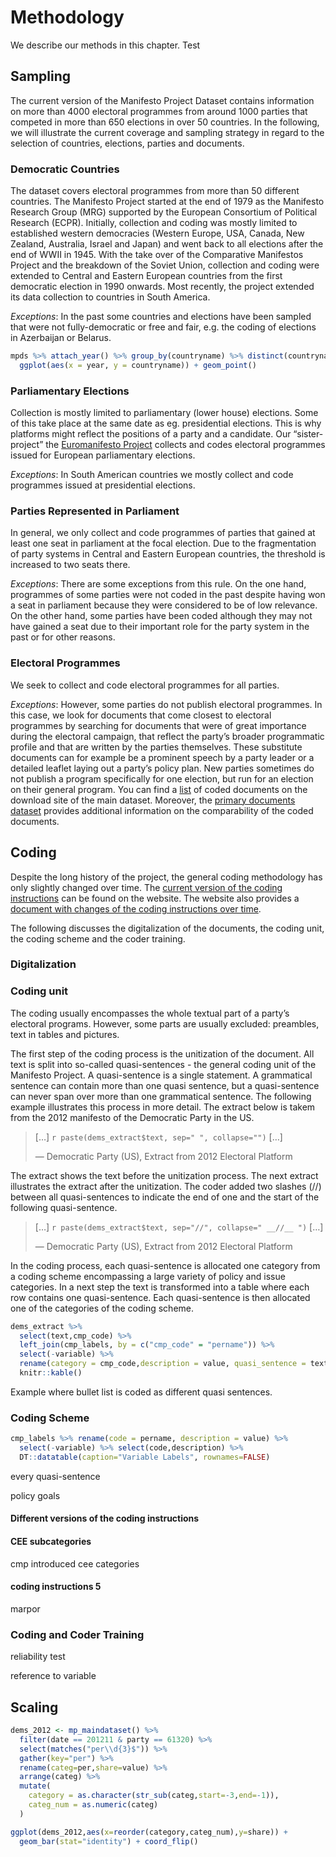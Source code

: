 # Methodology {#methodology}


We describe our methods in this chapter.
Test




## Sampling

The current version of the Manifesto Project Dataset contains information on more than 4000 electoral programmes from around 1000 parties that competed in more than 650 elections in over 50 countries. In the following, we will illustrate the current coverage and sampling strategy in regard to the selection of countries, elections, parties and documents.

### Democratic Countries
The dataset covers electoral programmes from more than 50 different countries. 
The Manifesto Project started at the end of 1979 as the Manifesto Research Group (MRG) supported by the European Consortium of Political Research (ECPR).
Initially, collection and coding was mostly limited to established western democracies (Western Europe, USA, Canada, New Zealand, Australia, Israel and Japan) and went back to all elections after the end of WWII in 1945. 
With the take over of the Comparative Manifestos Project and the breakdown of the Soviet Union, collection and coding were extended to Central and Eastern European countries from the first democratic election in 1990 onwards. 
Most recently, the project extended its data collection to countries in South America. 

_Exceptions_: In the past some countries and elections have been sampled that were not fully-democratic or free and fair, e.g. the coding of elections in Azerbaijan or Belarus.  

``` {r, echo = FALSE, fig.cap = 'Coverage of the Manifesto Project Dataset'}
mpds %>% attach_year() %>% group_by(countryname) %>% distinct(countryname,year) %>%
  ggplot(aes(x = year, y = countryname)) + geom_point()
```
### Parliamentary Elections
Collection is mostly limited to parliamentary (lower house) elections. 
Some of this take place at the same date as eg. presidential elections. This is why platforms might reflect the positions of a party and a candidate. 
Our "sister-project" the [Euromanifesto Project](/information/documents/linkings) collects and codes electoral programmes issued for European parliamentary elections. 

_Exceptions_: In South American countries we mostly collect and code programmes issued at presidential elections. 

### Parties Represented in Parliament
In general, we only collect and code programmes of parties that gained at least one seat in parliament at the focal election. 
Due to the fragmentation of party systems in Central and Eastern European countries, the threshold is increased to two seats there. 

_Exceptions_: There are some exceptions from this rule. 
On the one hand, programmes of some parties were not coded in the past despite having won a seat in parliament because they were considered to be of low relevance.
On the other hand, some parties have been coded although they may not have gained a seat due to their important role for the party system in the past or for other reasons. 

### Electoral Programmes
We seek to collect and code electoral programmes for all parties. 

_Exceptions_: However, some parties do not publish electoral programmes. 
In this case, we look for documents that come closest to electoral programmes by searching for documents that were of great importance during the electoral campaign, that reflect the party's broader programmatic profile and that are written by the parties themselves. 
These substitute documents can for example be a prominent speech by a party leader or a detailed leaflet laying out a party's policy plan. New parties sometimes do not publish a program specifically for one election, but run for an election on their general program.
You can find a [list](/datasets) of coded documents on the download site of the main dataset. Moreover, the [primary documents dataset](/datasets/mppdds) provides additional information on the comparability of the coded documents.

## Coding

Despite the long history of the project, the general coding methodology has only slightly changed over time. The [current version of the coding instructions](https://manifesto-project.wzb.eu/information/documents/handbooks) can be found on the website. The website also provides a [document with changes of the coding instructions over time](https://manifesto-project.wzb.eu/down/papers/Evolution_of_the_Manifesto_Coding_Instructions_and_the_Category_Scheme.pdf).

The following discusses the digitalization of the documents, the coding unit, the coding scheme and the coder training. 

### Digitalization 

### Coding unit

The coding usually encompasses the whole textual part of a party's electoral programs. However, some parts are usually excluded: preambles, text in tables and pictures. 

The first step of the coding process is the unitization of the document. All text is split into so-called quasi-sentences - the general coding unit of the Manifesto Project. 
A quasi-sentence is a single statement. A grammatical sentence can contain more than one quasi sentence, but a quasi-sentence can never span over more than one grammatical sentence. The following example illustrates this process in more detail. The extract below is takem from the 2012 manifesto of the Democratic Party in the US. 

> [...] `r paste(dems_extract$text, sep=" ", collapse="")` [...]
>
> --- Democratic Party (US), Extract from  2012 Electoral Platform

The extract shows the text before the unitization process. The next extract illustrates the extract after the unitization. The coder added two slashes (//) between all quasi-sentences to indicate the end of one and the start of the following quasi-sentence. 

> [...] `r paste(dems_extract$text, sep="//", collapse=" __//__ ")` [...]
>
> --- Democratic Party (US), Extract from 2012 Electoral Platform

In the coding process, each quasi-sentence is allocated one category from a coding scheme encompassing a large variety of policy and issue categories. 
In a next step the text is transformed into a table where each row contains one quasi-sentence. Each quasi-sentence is then allocated one of the categories of the coding scheme. 



```{r, echo=FALSE}
dems_extract %>% 
  select(text,cmp_code) %>% 
  left_join(cmp_labels, by = c("cmp_code" = "pername")) %>% 
  select(-variable) %>% 
  rename(category = cmp_code,description = value, quasi_sentence = text) %>% 
  knitr::kable()
```




Example where bullet list is coded as different quasi sentences. 







### Coding Scheme

```{r, echo=FALSE, message=FALSE, warning=FALSE}
cmp_labels %>% rename(code = pername, description = value) %>% 
  select(-variable) %>% select(code,description) %>%
  DT::datatable(caption="Variable Labels", rownames=FALSE)
```



every quasi-sentence

policy goals



#### Different versions of the coding instructions {#versions}

#### CEE subcategories

cmp introduced cee categories

#### coding instructions 5 

marpor 

### Coding and  Coder Training {#training}


reliability test

reference to variable




## Scaling


```{r}
dems_2012 <- mp_maindataset() %>% 
  filter(date == 201211 & party == 61320) %>% 
  select(matches("per\\d{3}$")) %>% 
  gather(key="per") %>%
  rename(categ=per,share=value) %>%
  arrange(categ) %>%
  mutate(
    category = as.character(str_sub(categ,start=-3,end=-1)),
    categ_num = as.numeric(categ)
  ) 

ggplot(dems_2012,aes(x=reorder(category,categ_num),y=share)) + 
  geom_bar(stat="identity") + coord_flip()
  
```




